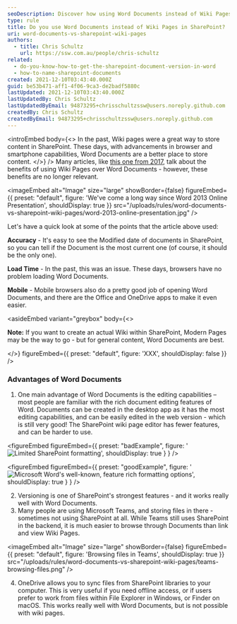 ```yaml
---
seoDescription: Discover how using Word Documents instead of Wiki Pages can improve your SharePoint experience. Enhance editing capabilities, leverage versioning features and sync files with OneDrive for a more efficient workflow.
type: rule
title: Do you use Word Documents instead of Wiki Pages in SharePoint?
uri: word-documents-vs-sharepoint-wiki-pages
authors:
  - title: Chris Schultz
    url: https://ssw.com.au/people/chris-schultz
related:
  - do-you-know-how-to-get-the-sharepoint-document-version-in-word
  - how-to-name-sharepoint-documents
created: 2021-12-10T03:43:40.000Z
guid: be53b471-aff1-4f06-9ca3-de2badf5880c
lastUpdated: 2021-12-10T03:43:40.000Z
lastUpdatedBy: Chris Schultz
lastUpdatedByEmail: 94873295+chrisschultzssw@users.noreply.github.com
createdBy: Chris Schultz
createdByEmail: 94873295+chrisschultzssw@users.noreply.github.com
---
```


<introEmbed
  body={<>
In the past, Wiki pages were a great way to store content in SharePoint. These days, with advancements in browser and smartphone capabilities, Word Documents are a better place to store content.
  </>}
/>
Many articles, like [this one from 2017](https://www.sharepointagency.co.nz/consulting/item/348-wiki-pages-are-better-than-word-documents-for-your-intranet.html), talk about the benefits of using Wiki Pages over Word Documents - however, these benefits are no longer relevant.


<imageEmbed
  alt="Image"
  size="large"
  showBorder={false}
  figureEmbed={{
    preset: "default",
    figure: 'We\'ve come a long way since Word 2013 Online Presentation',
    shouldDisplay: true
  }}
  src="/uploads/rules/word-documents-vs-sharepoint-wiki-pages/word-2013-online-presentation.jpg"
/>

Let's have a quick look at some of the points that the article above used:

**Accuracy** - It's easy to see the Modified date of documents in SharePoint, so you can tell if the Document is the most current one (of course, it should be the only one).

**Load Time** - In the past, this was an issue. These days, browsers have no problem loading Word Documents.

**Mobile** - Mobile browsers also do a pretty good job of opening Word Documents, and there are the Office and OneDrive apps to make it even easier.

<asideEmbed
  variant="greybox"
  body={<>
    
**Note:** If you want to create an actual Wiki within SharePoint, Modern Pages may be the way to go - but for general content, Word Documents are best.

  </>}
  figureEmbed={{
    preset: "default",
    figure: 'XXX',
    shouldDisplay: false
  }}
/>

### Advantages of Word Documents

1. One main advantage of Word Documents is the editing capabilities – most people are familiar with the rich document editing features of Word. Documents can be created in the desktop app as it has the most editing capabilities, and can be easily edited in the web version - which is still very good! The SharePoint wiki page editor has fewer features, and can be harder to use.

<figureEmbed figureEmbed={{
  preset: "badExample",
  figure: '![Limited SharePoint formatting](/uploads/rules/word-documents-vs-sharepoint-wiki-pages/sharepoint-editor.png)',
  shouldDisplay: true
} } />


<figureEmbed figureEmbed={{
  preset: "goodExample",
  figure: '![Microsoft Word\'s well-known, feature rich formatting options](/uploads/rules/word-documents-vs-sharepoint-wiki-pages/microsoft-ribbon.png)',
  shouldDisplay: true
} } />


2. Versioning is one of SharePoint's strongest features - and it works really well with Word Documents.
3. Many people are using Microsoft Teams, and storing files in there - sometimes not using SharePoint at all. While Teams still uses SharePoint in the backend, it is much easier to browse through Documents than link and view Wiki Pages.


<imageEmbed
  alt="Image"
  size="large"
  showBorder={false}
  figureEmbed={{
    preset: "default",
    figure: 'Browsing files in Teams',
    shouldDisplay: true
  }}
  src="/uploads/rules/word-documents-vs-sharepoint-wiki-pages/teams-browsing-files.png"
/>

4. OneDrive allows you to sync files from SharePoint libraries to your computer. This is very useful if you need offline access, or if users prefer to work from files within File Explorer in Windows, or Finder on macOS. This works really well with Word Documents, but is not possible with wiki pages.
